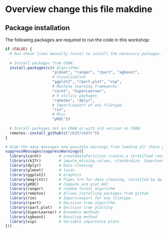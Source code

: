 # Overview  change this file makdine

## Package installation

The following packages are required to run the code in this workshop:

```{r setup}
if (FALSE) {
  # Run these lines manually (once) to install the necessary packages.
  
  # Install packages from CRAN.
  install.packages(c(# Algorithms
                     "glmnet", "ranger", "rpart", "xgboost",
                     # Visualization
                     "ggplot2", "rpart.plot", "vip",
                     # Machine learning frameworks
                     "caret", "SuperLearner",
                     # R utility packages
                     "remotes", "dplyr",
                     # Import/export of any filetype.
                     "rio",
                     # Misc
                     "pROC"))
  
  # Install packages not on CRAN or with old version on CRAN.
  remotes::install_github(c("ck37/ck37r"))
}

# Hide the many messages and possible warnings from loading all these packages.
suppressMessages(suppressWarnings({  
  library(caret)        # createDataPartition creates a stratified random split 
  library(ck37r)        # impute_missing_values, standardize, SuperLearner helpers
  library(dplyr)        # Data cleaning
  library(glmnet)       # lasso 
  library(ggplot2)      # Graphics 
  library(magrittr)     # Pipes %>% for data cleaning, installed by dplyr.
  library(pROC)         # Compute and plot AUC 
  library(ranger)       # random forest algorithm
  library(remotes)      # Allows installing packages from github
  library(rio)          # Import/export for any filetype.
  library(rpart)        # Decision tree algorithm
  library(rpart.plot)   # Decision tree plotting
  library(SuperLearner) # Ensemble methods
  library(xgboost)      # Boosting method
  library(vip)          # Variable importance plots
}))
```

